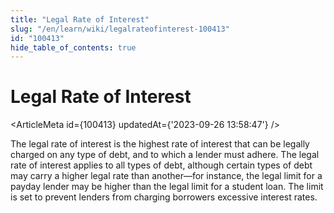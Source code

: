```yaml
---
title: "Legal Rate of Interest"
slug: "/en/learn/wiki/legalrateofinterest-100413"
id: "100413"
hide_table_of_contents: true
---
```



# Legal Rate of Interest

<ArticleMeta id={100413} updatedAt={'2023-09-26 13:58:47'} />
<div className='border-solid border-b border-t-0 my-4 border-[var(--ifm-color-gray-300)]' />

The legal rate of interest is the highest rate of interest that can be legally charged on any type of debt, and to which a lender must adhere. The legal rate of interest applies to all types of debt, although certain types of debt may carry a higher legal rate than another—for instance, the legal limit for a payday lender may be higher than the legal limit for a student loan. The limit is set to prevent lenders from charging borrowers excessive interest rates.
